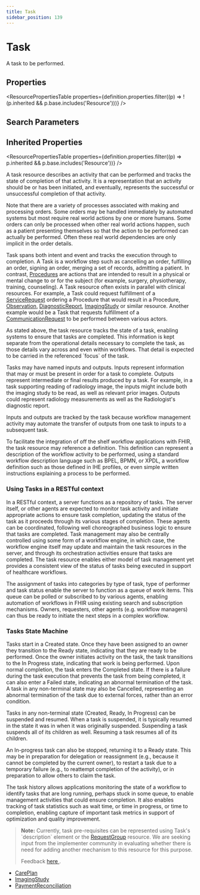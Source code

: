 ```yaml
---
title: Task
sidebar_position: 139
---
```



# Task

A task to be performed.

<Tabs queryString="section">
  <TabItem value="schema" label="Schema" default>

## Properties

<ResourcePropertiesTable
  properties={definition.properties.filter((p) => !(p.inherited && p.base.includes('Resource')))}
/>

## Search Parameters

<SearchParamsTable searchParams={definition.searchParameters} />

## Inherited Properties

<ResourcePropertiesTable properties={definition.properties.filter((p) => p.inherited && p.base.includes('Resource'))} />

  </TabItem>
  <TabItem value="usage" label="Usage">
<div>     <a name="scope"></a>          <p>       A task resource describes an activity that can be performed and tracks the state of       completion of that activity. It is a representation that an activity should be or has been       initiated, and eventually, represents the successful or unsuccessful completion of that       activity.     </p>     <p> Note that there are a variety of processes associated with making and processing orders.       Some orders may be handled immediately by automated systems but most require real world       actions by one or more humans. Some orders can only be processed when other real world actions       happen, such as a patient presenting themselves so that the action to be performed       can actually be performed. Often these real world dependencies are only implicit in the order       details. </p>   </div>
  </TabItem>
  <TabItem value="relationships" label="Relationships">
<div>     <a name="bnr"></a>          <p>Task spans both intent and event and tracks the execution through to     completion. A <Link to="/docs/api/fhir/resources/task">Task</Link> is a workflow step such as cancelling an order,     fulfilling an order, signing an order, merging a set of records, admitting a     patient. In contrast, <a href="/docs/api/fhir/resources/procedure">Procedures</a> are actions     that are intended to result in a physical or mental change to or for the     subject (for example, surgery, physiotherapy, training, counseling). A <Link to="/docs/api/fhir/resources/task">Task</Link> resource     often exists in parallel with clinical resources. For example, a <Link to="/docs/api/fhir/resources/task">Task</Link> could     request fulfillment of a <a href="/docs/api/fhir/resources/servicerequest">ServiceRequest</a>     ordering a <Link to="/docs/api/fhir/resources/procedure">Procedure</Link> that would result in a <Link to="/docs/api/fhir/resources/procedure">Procedure</Link>, <a href="/docs/api/fhir/resources/observation">Observation</a>, <a href="/docs/api/fhir/resources/diagnosticreport">DiagnosticReport</a>, <a href="/docs/api/fhir/resources/imagingstudy">ImagingStudy</a> or similar resource.  Another     example would be a <Link to="/docs/api/fhir/resources/task">Task</Link> that requests fulfillment of a <a href="/docs/api/fhir/resources/communicationrequest">CommunicationRequest</a> to be performed     between various actors.</p>     <p>As stated above, the task resource tracks the state of a task, enabling     systems to ensure that tasks are completed. This information is kept     separate from the operational details necessary to complete the task, as     those details vary across and even within workflows. That detail is expected     to be carried in the referenced `focus` of the task. </p>      <p>Tasks may have named inputs and outputs. Inputs represent      information that may or must be present in order for a task to      complete. Outputs represent intermediate or final results produced by a      task. For example, in a task supporting reading of radiology image, the      inputs might include both the imaging study to be read, as well as      relevant prior images. Outputs could represent radiology measurements      as well as the Radiologist's diagnostic report. </p>     <p>Inputs and outputs are tracked by the task because workflow     management activity may automate the transfer of outputs from one task     to inputs to a subsequent task. </p>     <p>To facilitate the integration of off the shelf workflow applications     with FHIR, the task resource may reference a definition.  This     definition can represent a description of the workflow activity to be     performed, using a standard workflow description language such as BPEL,     BPMN, or XPDL, a workflow definition such as those defined in IHE     profiles, or even simple written instructions explaining a process to be     performed.</p>   </div>
  </TabItem>
  <TabItem value="backgroundAndContext" label="Background and Context">
<div>     <a name="bnc"></a>          <h3 class="self-link-parent"> Using <Link to="/docs/api/fhir/resources/task">Tasks</Link> in a RESTful context <a href="https://www.hl7.org/fhir/task.html#12.1.2.1" title="link to here" class="self-link"></a></h3>     <p>In a RESTful context, a server functions as a repository of tasks. The server itself, or       other agents are expected to monitor task activity and initiate appropriate actions to ensure       task completion, updating the status of the task as it proceeds through its various stages of       completion. These agents can be coordinated, following well choreographed business logic to       ensure that tasks are completed. <Link to="/docs/api/fhir/resources/task">Task</Link> management may also be centrally controlled using some       form of a workflow engine, in which case, the workflow engine itself may update and maintain the       task resources in the server, and through its orchestration activities ensure that tasks are       completed. The task resource enables either model of task management yet provides a       consistent view of the status of tasks being executed in support of healthcare workflows. </p>     <p>The assignment of tasks into categories by type of task, type of performer and task status       enable the server to function as a queue of work items.  This queue can be polled or subscribed       to by various agents, enabling automation of workflows in FHIR using existing search and subscription       mechanisms.  Owners, requesters, other agents (e.g. workflow managers) can thus be ready to       initiate the next steps in a complex workflow.</p>     <h3 class="self-link-parent"> <Link to="/docs/api/fhir/resources/task">Tasks</Link> State Machine <a href="https://www.hl7.org/fhir/task.html#12.1.2.2" title="link to here" class="self-link"></a></h3>     <p>Tasks start in a Created state. Once they have been assigned to an owner they transition to       the Ready state, indicating that they are ready to be performed. Once the owner initiates       activity on the task, the task transitions to the In Progress state, indicating that work is       being performed. Upon normal completion, the task enters the Completed state. If there is a       failure during the task execution that prevents the task from being completed, it can also       enter a Failed state, indicating an abnormal termination of the task. A task in any       non-terminal state may also be Cancelled, representing an abnormal termination of the task due       to external forces, rather than an error condition.</p>     <p>Tasks in any non-terminal state (Created, Ready, In Progress) can be suspended and resumed.       When a task is suspended, it is typically resumed in the state it was in when it was       originally suspended. Suspending a task suspends all of its children as well. Resuming a task       resumes all of its children.</p>     <p>An In-progress task can also be stopped, returning it to a Ready state. This may be in       preparation for delegation or reassignment (e.g., because it cannot be completed by the       current owner), to restart a task due to a temporary failure (e.g., to reattempt completion of       the activity), or in preparation to allow others to claim the task.</p>        <p>The task history allows applications monitoring the state of a workflow to identify tasks       that are long running, perhaps stuck in some queue, to enable management activities that could       ensure completion. It also enables tracking of task statistics such as wait time, or time in       progress, or time to completion, enabling capture of important task metrics in support of       optimization and quality improvement. </p>       <blockquote class="stu-note">       <a name="dstu"></a>       <p>       <b>Note:</b> Currently, task pre-requisites can be represented using <Link to="/docs/api/fhir/resources/task">Task</Link>'s `description` element or the <a href="/docs/api/fhir/resources/requestgroup">RequestGroup</a> resource. We are seeking input from the implementer community in evaluating whether there is need for adding another mechanism to this resource for this purpose.<br/>       </p>       <p>       Feedback <a href="https://chat.fhir.org/#narrow/stream/103-Orders-and.20Observation.20WG">here </a>.       </p>       </blockquote>   </div>
  </TabItem>
  <TabItem value="referencedBy" label="Referenced By">
<ul><li><a href="/docs/api/fhir/resources/careplan">CarePlan</a></li>
<li><a href="/docs/api/fhir/resources/imagingstudy">ImagingStudy</a></li>
<li><a href="/docs/api/fhir/resources/paymentreconciliation">PaymentReconciliation</a></li></ul>
  </TabItem>
</Tabs>
